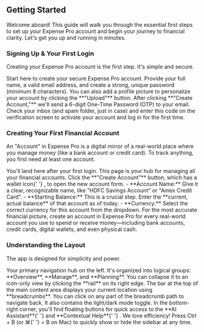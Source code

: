 <a id='getting-started'></a>
## <Icon name='rocket' /> Getting Started

Welcome aboard! This guide will walk you through the essential first steps to set up your Expense Pro account and begin your journey to financial clarity. Let's get you up and running in minutes.

<a id='getting-started-signup'></a>
### Signing Up & Your First Login

Creating your Expense Pro account is the first step. It's simple and secure.

<FeatureLink href='/auth/signup' title='Go to the Signup Page' icon='userPlus'>
  Start here to create your secure Expense Pro account.
</FeatureLink>

<Step number={1} title='Enter Your Details'>
  Provide your full name, a valid email address, and create a strong, unique password (minimum 8
  characters). You can also add a profile picture to personalize your account by clicking the
  **"Upload"** button.
</Step>

<Step number={2} title='Verify Your Email'>
  After clicking **"Create Account,"** we'll send a 6-digit One-Time Password (OTP) to your email.
  Check your inbox (and spam folder, just in case) and enter this code on the verification screen to
  activate your account and log in for the first time.
</Step>

<a id='getting-started-first-account'></a>
### Creating Your First Financial Account

An "Account" in Expense Pro is a digital mirror of a real-world place where you manage money (like a bank account or credit card). To track anything, you first need at least one account.

<FeatureLink href='/accounts' title='Go to the Accounts Page' icon='landmark'>
  You'll land here after your first login. This page is your hub for managing all your financial
  accounts.
</FeatureLink>

<Step number={1} title='Open the Account Form'>
  Click the **"Create Account"** button, which has a wallet icon{' '}
  <Icon name='wallet2' className='inline h-4 w-4' />, to open the new account form.
</Step>

<Step number={2} title='Define Your Account'>
  - **Account Name:** Give it a clear, recognizable name, like "HDFC Savings Account" or "Amex
  Credit Card". - **Starting Balance:** This is a crucial step. Enter the **current, actual
  balance** of that account as of today. - **Currency:** Select the correct currency for this
  account from the dropdown.
</Step>

<Alert variant='tip' title='Be Thorough for Accuracy!'>
  For the most accurate financial picture, create an account in Expense Pro for every real-world
  account you use to spend or receive money—including bank accounts, credit cards, digital wallets,
  and even physical cash.
</Alert>

<a id='getting-started-layout'></a>
### Understanding the Layout

The app is designed for simplicity and power.

<Step number={1} title='The Sidebar'>
  Your primary navigation hub on the left. It's organized into logical groups: **Overview**,
  **Manage**, and **Planning**. You can collapse it to an icon-only view by clicking the **rail** on
  its right edge.
</Step>

<Step number={2} title='The Page Header'>
  The bar at the top of the main content area displays your current location using **breadcrumbs**.
  You can click on any part of the breadcrumb path to navigate back. It also contains the light/dark
  mode toggle.
</Step>

<Step number={3} title='Floating Action Buttons'>
  In the bottom-right corner, you'll find floating buttons for quick access to the **AI Assistant**{' '}
  <Icon name='ai' className='inline h-4 w-4' /> and **Contextual Help**{' '}
  <Icon name='help' className='inline h-4 w-4' />.
</Step>

<Step number={4} title='Keyboard Shortcuts'>
  We love efficiency! Press <Keybind>Ctrl</Keybind> + <Keybind>B</Keybind> (or <Keybind>⌘</Keybind>{' '}
  + <Keybind>B</Keybind> on Mac) to quickly show or hide the sidebar at any time.
</Step>
